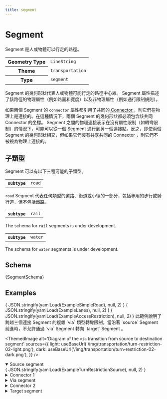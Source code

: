 ```yaml
---
title: segment
---
```





# Segment 

Segment 是人或物體可以行走的路徑。

<table>
  <tbody>
  <tr>
    <th>Geometry Type</th>
    <td><code>LineString</code></td>
  </tr>
  <tr>
    <th>Theme</th>
    <td><code>transportation</code></td>
  </tr>
  <tr>
    <th>Type</th>
    <td><code>segment</code></td>
  </tr>
  </tbody>
</table>

 Segment 的幾何形狀代表人或物體可能行走的路徑中心線。 Segment 屬性描述了該路徑的物理屬性（例如路面和寬度）以及非物理屬性（例如通行限制規則）。

如果兩個 Segment 的 `connector` 屬性都引用了共同的[ Connector ](/schema/reference/transportation/connector)，則它們在物理上是連接的。在這種情況下，兩個 Segment 的幾何形狀都必須包含該共同 Connector 的坐標。 Segment 之間的物理連接表示在沒有屬性限制（如轉彎限制）的情況下，可能可以從一個 Segment 通行到另一個連接點。反之，即使兩個 Segment 的幾何形狀相交，但如果它們沒有共享共同的 Connector ，則它們不被視為物理上連接的。

## 子類型

 Segment 可以有以下三種可能的子類型。

<Tabs>
  <TabItem value="road" label="道路" default>
    <table>
      <tbody>
      <tr>
        <th><code>subtype</code></th>
        <td><code>road</code></td>
      </tr>
      </tbody>
    </table>

`road`  Segment 代表任何類型的道路、街道或小徑的一部分，包括專用的步行或騎行道，但不包括鐵路。


<!-- TODO: Determine where these pages land and update these links at that point.  -->
<!-- To learn the core concepts of roads, see the
[Roads](/themes/transportation/roads) section of the
[transportation](/themes/transportation) theme concepts page. -->

  </TabItem>
  <TabItem value="rail" label="Railway">
    <table>
      <tbody>
      <tr>
        <th><code>subtype</code></th>
        <td><code>rail</code></td>
      </tr>
      </tbody>
    </table>

The schema for `rail` segments is under development.
  </TabItem>
  <TabItem value="water" label="Waterway">
    <table>
      <tbody>
      <tr>
        <th><code>subtype</code></th>
        <td><code>water</code></td>
      </tr>
      </tbody>
    </table>

The schema for `water` segments is under development.
  </TabItem>
</Tabs>

## Schema

<Tabs>
  <TabItem value="browsable" label="Browsable" default>
    <JSONSchemaViewer schema={ yamlLoad(SegmentSchema) } resolverOptions={ generateResolverOptions({remote: true, yamlBasePath: '/transportation'})}/>
  </TabItem>
  <TabItem value="yaml" label="YAML" default>
    <CodeBlock language="jsx">{SegmentSchema}</CodeBlock>
  </TabItem>
</Tabs>

## Examples

<Tabs>
  <TabItem value="simple-road" label="Simple Road" default>
    <CodeBlock language="json">{ JSON.stringify(yamlLoad(ExampleSimpleRoad), null, 2) }</CodeBlock>
  </TabItem>

  <TabItem value="lanes" label="Lanes" default>
      <CodeBlock language="json">{ JSON.stringify(yamlLoad(ExampleLanes), null, 2) }</CodeBlock>
  </TabItem>

  <TabItem value="accessRestrictions" label="Access Restrictions" default>
    <CodeBlock language="json">{ JSON.stringify(yamlLoad(ExampleAccessRestriction), null, 2) }</CodeBlock>
  </TabItem>

  <TabItem value="turnRestrictions" label="Turn Restrictions" default>
  此範例說明了跨越三個連接 Segment 的複雜 `via` 類型轉彎限制。當沿著 `source`  Segment 前進時，不允許通過 `via`  Segment 轉向 `target`  Segment 。

<div style={{textAlign: 'center'}}>

<ThemedImage
  alt='Diagram of the `via` transition from source to destination segment'
  sources={{
    light: useBaseUrl('/img/transportation/turn-restriction-02-light.png'),
    dark: useBaseUrl('/img/transportation/turn-restriction-02-dark.png'),
  }}
/>

</div>

<details open>
<summary>Source segment</summary>
<CodeBlock language="json">{ JSON.stringify(yamlLoad(ExampleTurnRestrictionSource), null, 2) }</CodeBlock>
</details>

<details>
<summary>Connector 1</summary>
<CodeBlock language="json">{ JSON.stringify(yamlLoad(ExampleTurnRestrictionConnector1), null, 2) }</CodeBlock>
</details>

<details>
<summary>Via segment</summary>
<CodeBlock language="json">{ JSON.stringify(yamlLoad(ExampleTurnRestrictionVia), null, 2) }</CodeBlock>
</details>

<details>
<summary>Connector 2</summary>
<CodeBlock language="json">{ JSON.stringify(yamlLoad(ExampleTurnRestrictionConnector2), null, 2) }</CodeBlock>
</details>

<details>
<summary>Target segment</summary>
<CodeBlock language="json">{ JSON.stringify(yamlLoad(ExampleTurnRestrictionTarget), null, 2) }</CodeBlock>
</details>
  </TabItem>
</Tabs>

